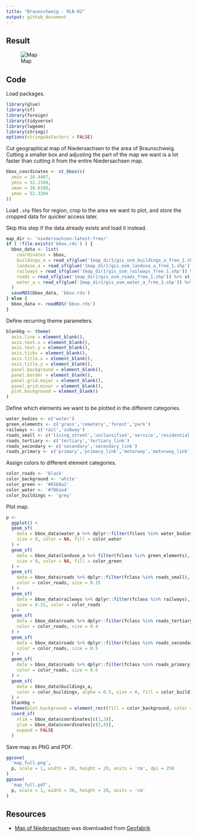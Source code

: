 ```yaml
---
title: "Braunschweig - RLB-02"
output: github_document
---
```


## Result

![Map](map_large.jpg)

## Code

Load packages.

```r
library(glue)
library(sf)
library(foreign)
library(tidyverse)
library(lwgeom)
library(stringi)
options(stringsAsFactors = FALSE)
```

Cut geographical map of Niedersachsen to the area of Braunschweig.
Cutting a smaller box and adjusting the part of the map we want is a lot faster than cutting it from the entire Niedersachsen map.

```r
bbox_coordinates <- st_bbox(c(
  xmin = 10.4407,
  ymin = 52.2168,
  xmax = 10.6188,
  ymax = 52.3204
))
```


Load `.shp` files for region, crop to the area we want to plot, and store the cropped data for quicker access later.

Skip this step if the data already exists and load it instead.

```r
map_dir <- 'niedersachsen-latest-free/'
if ( !file.exists('bbox.rds') ) {
  bbox_data <- list(
    coordinates = bbox,
    buildings_a = read_sf(glue('{map_dir}/gis_osm_buildings_a_free_1.shp')) %>% st_crop(bbox_coordinates),
    landuse_a = read_sf(glue('{map_dir}/gis_osm_landuse_a_free_1.shp')) %>% st_crop(bbox_coordinates),
    railways = read_sf(glue('{map_dir}/gis_osm_railways_free_1.shp')) %>% st_crop(bbox_coordinates),
    roads = read_sf(glue('{map_dir}/gis_osm_roads_free_1.shp')) %>% st_crop(bbox_coordinates),
    water_a = read_sf(glue('{map_dir}/gis_osm_water_a_free_1.shp')) %>% st_crop(bbox_coordinates)
  )
  saveRDS(bbox_data, 'bbox.rds')
} else {
  bbox_data <- readRDS('bbox.rds')
}
```

Define recurring theme parameters.

```r
blankbg <- theme(
  axis.line = element_blank(),
  axis.text.x = element_blank(),
  axis.text.y = element_blank(),
  axis.ticks = element_blank(),
  axis.title.x = element_blank(),
  axis.title.y = element_blank(),
  panel.background = element_blank(),
  panel.border = element_blank(),
  panel.grid.major = element_blank(),
  panel.grid.minor = element_blank(),
  plot.background = element_blank()
)
```

Define which elements we want to be plotted in the different categories.

```r
water_bodies <- c('water')
green_elements <- c('grass','cemetery','forest','park')
railways <- c('rail','subway')
roads_small <- c('living_street','unclassified','service','residential')
roads_tertiary <- c('tertiary','tertiary_link')
roads_secondary <- c('secondary','secondary_link')
roads_primary <- c('primary','primary_link','motorway','motorway_link','trunk','trunk_link')
```

Assign colors to different element categories.

```r
color_roads <- 'black'
color_background <- 'white'
color_green <- '#65b8a2'
color_water <- '#78b1e4'
color_buildings <- 'grey'
```

Plot map.

```r
p <-
  ggplot() +
  geom_sf(
    data = bbox_data$water_a %>% dplyr::filter(fclass %in% water_bodies),
    size = 0, color = NA, fill = color_water
  ) +
  geom_sf(
    data = bbox_data$landuse_a %>% filter(fclass %in% green_elements),
    size = 0, color = NA, fill = color_green
  ) +
  geom_sf(
    data = bbox_data$roads %>% dplyr::filter(fclass %in% roads_small),
    color = color_roads, size = 0.15
  ) +
  geom_sf(
    data = bbox_data$railways %>% dplyr::filter(fclass %in% railways),
    size = 0.15, color = color_roads
  ) +
  geom_sf(
    data = bbox_data$roads %>% dplyr::filter(fclass %in% roads_tertiary),
    color = color_roads, size = 0.4
  ) +
  geom_sf(
    data = bbox_data$roads %>% dplyr::filter(fclass %in% roads_secondary),
    color = color_roads, size = 0.5
  ) +
  geom_sf(
    data = bbox_data$roads %>% dplyr::filter(fclass %in% roads_primary),
    color = color_roads, size = 0.6
  ) +
  geom_sf(
    data = bbox_data$buildings_a,
    color = color_buildings, alpha = 0.5, size = 0, fill = color_buildings
  ) +
  blankbg +
  theme(plot.background = element_rect(fill = color_background, color = NA)) +
  coord_sf(
    xlim = bbox_data$coordinates[c(1,3)],
    ylim = bbox_data$coordinates[c(2,4)],
    expand = FALSE
  )
```

Save map as PNG and PDF.

```r
ggsave(
  'map_full.png',
  p, scale = 1, width = 20, height = 20, units = 'cm', dpi = 250
)
ggsave(
  'map_full.pdf',
  p, scale = 1, width = 20, height = 20, units = 'cm'
)
```

## Resources

- [Map of Niedersachsen](http://download.geofabrik.de/europe/germany/niedersachsen.html) was downloaded from [Geofabrik](https://www.geofabrik.de)
